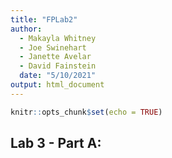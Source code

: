 ```yaml
---
title: "FPLab2"
author: 
  - Makayla Whitney
  - Joe Swinehart
  - Janette Avelar
  - David Fainstein
  date: "5/10/2021"
output: html_document
---
```


```r
knitr::opts_chunk$set(echo = TRUE)
```

## Lab 3 - Part A: